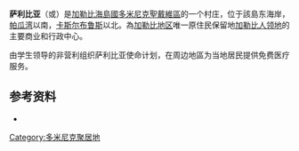 {{about|[[多米尼克|多米尼克]]村庄|[[特立尼达和多巴哥|特立尼达和多巴哥]]的同名村庄|萨利比亚 (特立尼达和多巴哥)}}
{{Infobox settlement
| name                    = 薩利比亞
| native_name             = Salybia
| native_name_lang        = en
| settlement_type         = [[村鎮|村鎮]]
| pushpin_map             = Dominica
| coordinates             = {{Coord|15|29|N|61|16|W|region:DM_type:city|display=inline,title}}
| subdivision_type        = 國家
| subdivision_name        = [[多米尼克|多米尼克]]
| subdivision_type1       = 區
| subdivision_name1       = [[聖戴維區_(多米尼克)|聖戴維區]]
| timezone1               = AST
| utc_offset1             = -4
}}
'''萨利比亚'''（{{lang-en|Salybia}}或{{lang|en|Salibia}}）是[[加勒比海|加勒比海]][[島國|島國]][[多米尼克|多米尼克]][[聖戴維區_(多米尼克)|聖戴維區]]的一个村庄，位于該島东海岸，[[帕瓜湾|帕瓜湾]]以南，[[卡斯尔布鲁斯|卡斯尔布鲁斯]]以北。為[[加勒比地区|加勒比地区]]唯一原住民保留地[[加勒比人领地|加勒比人领地]]的主要商业和行政中心。

由{{Link-en|罗斯大学医学院|Ross University School of Medicine}}学生领导的非营利组织萨利比亚使命计划，在周边地區为当地居民提供免费医疗服务。

==参考资料==
{{refbegin}}
*{{citation |last=Crask |first=Paul |title=Dominica |year=2007 |publisher={{Link-en|Bradt Travel Guides|Bradt Travel Guides}} |location=England |page=137 |isbn=1-84162-217-6}}
{{refend}}

[[Category:多米尼克聚居地|Category:多米尼克聚居地]]